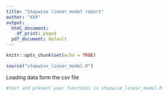 ```yaml
---
title: "Stepwise linear model report"
author: "XXX"
output:
  html_document:
    df_print: paged
  pdf_document: default
---
```


```r
knitr::opts_chunk$set(echo = TRUE)

source("stepwise_linear_model.R")
```

Loading data form the csv file

```r
#test and present your functions in stepwise_linear_model.R

```
